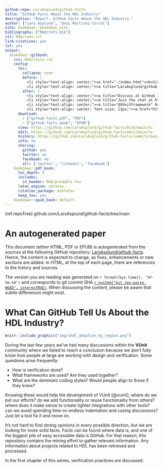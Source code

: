 ```yaml
---
github-repo: LarsAsplund/github-facts
title: "GitHub Facts About the HDL Industry"
description: "Report: GitHub Facts About the HDL Industry."
author: ["Lars Asplund", "Unai Martinez-Corral"]
site: bookdown::bookdown_site
bibliography: ["Rmd/refs.bib"]
csl: Rmd/ieee.csl
link-citations: yes
lof: yes
output:
  bookdown::gitbook:
    css: Rmd/style.css
    config:
      toc:
        collapse: none
        before: |
          <li style="text-align: center;"><a href="./index.html"><b>GitHub Facts About the HDL Industry</b></a></li>
          <li style="text-align: center;"><a title="LarsAsplund/github-facts" href="https://github.com/LarsAsplund/github-facts"><img src="https://img.shields.io/badge/LarsAsplund-github--facts-gray.svg?longCache=true&style=flat-square&logo=github&labelColor=bb642a"></a></li>
        after: |
          <li style="text-align: center;"><a title="Discuss at GitHub Issues" href="https://github.com/LarsAsplund/github-facts/issues"><img src="https://img.shields.io/github/issues-raw/LarsAsplund/github-facts?longCache=true&style=flat-square&logo=github&label=Discuss%20at%20GitHub"></a></li>
          <li style="text-align: center;"><a title="Join the chat at https://gitter.im/VUnit/vunit" href="https://gitter.im/VUnit/vunit"><img src="https://img.shields.io/badge/Join%20chat-at%20gitter-4db797.svg?longCache=true&style=flat-square&logo=gitter&logoColor=e8ecef"></a></li>
          <li style="text-align: center;"><a title="@VUnitFramework" href="https://www.twitter.com/VUnitFramework"><img src="https://img.shields.io/twitter/follow/VUnitFramework.svg?longCache=true&style=flat-square&color=1DA1F2&label=%40VUnitFramework&logo=twitter&logoColor=fff"></a></li>
          <li style="text-align: center; font-size: 12px;"><a href="https://github.com/rstudio/bookdown" target="blank"><i>Published with bookdown</i></a></li>
      download:
        - ["github-facts.pdf", "PDF"]
        - ["github-facts.epub", "EPUB"]
      view: https://github.com/LarsAsplund/github-facts/blob/main/%s
      edit: https://github.com/LarsAsplund/github-facts/edit/main/%s
      history: https://github.com/LarsAsplund/github-facts/commits/main/%s
      info: no
      sharing:
        github: yes
        twitter: no
        facebook: no
        all: ['twitter', 'linkedin', 'facebook']
    bookdown::pdf_book:
      toc_depth: 4
      includes:
        in_header: Rmd/preamble.tex
      latex_engine: xelatex
      citation_package: biblatex
      keep_tex: yes
    bookdown::epub_book: default
---
```


(ref:repoTree) github.com/LarsAsplund/github-facts/tree/main

# An autogenerated paper {-}

This document (either HTML, PDF or EPUB) is autogenerated from the sources at the following GitHub repository: [LarsAsplund/github-facts](https://github.com/LarsAsplund/github-facts). Hence, the content is expected to change, as fixes, enhancements or new sections are added. In HTML, at the top of each page, there are references to the history and sources.

The version you are reading was generated on `r format(Sys.time(), '%Y-%m-%d')` and corresponds to git commit SHA [`r system("git rev-parse HEAD", intern=TRUE)`](https://github.com/LarsAsplund/github-facts/commit/`r system("git rev-parse HEAD", intern=TRUE)`). When discussing the content, please be aware that subtle differences might exist.

# What Can GitHub Tell Us About the HDL Industry? {#index}

```r
knitr::include_graphics("img/vhdl_adoption_by_region.png")
```

During the last few years we've had many discussions within the **VUnit** community where we failed to reach a conclusion because we don't fully know how people at large are working with design and verification. Some questions arise frequently:

* How is verification done?
* What frameworks are used? Are they used together?
* What are the dominant coding styles? Would people align to those if they knew?

Knowing these would help the development of VUnit [@vunit]; where do we put our efforts? do we add functionality or reuse functionality from others? where does it make sense to create tighter integrations with other tools? can we avoid spending time on endless indentation and casing discussions? Just let a tool fix it and move on.

It's not hard to find strong opinions in every possible direction, but we are looking for more solid facts. Facts can be found where data is, and one of the biggest pile of easy accessible data is GitHub. For that reason, this repository contains the mining effort to gather relevant information. Any information about projects related to HDL has been retrieved and processed.

In the first chapter of this series, verification practices are discussed.
